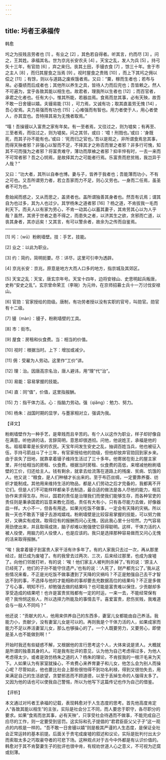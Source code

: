 ```yaml
---
---
---
```

title: 圬者王承福传
---




韩愈

圬之为技贱且劳者也 [1] 。有业之 [2] ，其色若自得者。听其言，约而尽 [3] 。问之，王其姓。承福其名。世为京兆长安农夫 [4] 。天宝之乱，发人为兵 [5] 。持弓矢十三年，有官勋 [6] ，弃之来归。丧其土田，手镘衣食 [7] ，馀三十年。舍于市之主人 [8] ，而归其屋食之当焉 [9] 。视时屋食之贵贱 [10] ，而上下其圬之佣以偿之 [11] ；有馀，则以与道路之废疾饿者焉。又曰：“粟，稼而生者也；若布与帛。必蚕绩而后成者也；其他所以养生之具，皆待人力而后完也；吾皆赖之。然人不可遍为，宜乎各致其能以相生也。故君者，理我所以生者也 [12] ；而百官者，承君之化者也。任有大小，惟其所能，若器皿焉。食焉而怠其事，必有天殃，故吾不敢一日舍镘以嬉。夫镘易能 [13] ，可力焉，又诚有功；取其直虽劳无愧 [14] ，吾心安焉。夫力易强而有功也 [15] ；心难强而有智也。用力者使于人，用心者使人，亦其宜也。吾特择其易为无愧者取焉。”

“嘻！吾操镘以入富贵之家有年矣。有一至者焉，又往过之，则为墟矣；有再至、三至者焉，而往过之，则为墟矣。问之其邻，或曰：‘噫！刑戮也。’或曰：‘身既死，而其子孙不能有也。’或曰：‘死而归之官也。’吾以是观之，非所谓食焉怠其事，而得天殃者邪？非强心以智而不足，不择其才之称否而冒之者邪？非多行可愧，知其不可而强为之者邪？将富贵难守，薄功而厚飨之者邪？抑丰悴有时，一去一来而不可常者邪？吾之心悯焉，是故择其力之可能者行焉。乐富贵而悲贫贱，我岂异于人哉？”

又曰：“功大者，其所以自奉也博。妻与子，皆养于我者也；吾能薄而功小，不有之可也。又吾所谓劳力者，若立吾家而力不足，则心又劳也。一身而二任焉，虽圣者不可为也。”

愈始闻而惑之，又从而思之，盖贤者也。盖所谓独善其身者也。然吾有讥焉；谓其自为也过多，其为人也过少。其学杨朱之道者邪 [16] ？杨之道，不肯拔我一毛而利天下。而夫人以有家为劳心，不肯一动其心以蓄其妻子，其肯劳其心以为人乎哉？虽然，其贤于世者之患不得之，而患失之者，以济其生之欲，贪邪而亡道，以丧其身者，其亦远矣！又其言，有可以警余者，故余为之传而自鉴焉。



* * *



[1] 圬：（wū）粉刷墙壁。技：手艺，技能。

[2] 业之：以此为职业。

[3] 约：简约，简明扼要。尽：详尽，这里可引申为透辟。

[4] 京兆长安：京兆，原意是地方大而人口多的地方，指京城及其郊区。

[5] 天宝之乱：天宝，唐玄宗年号。天宝十四年，边将安禄山、史思明起兵叛唐，史称“安史之乱”。玄宗曾命荣王（李琬）为元帅，在京师招募士兵十一万讨伐安禄山。

[6] 官勋：官家授给的勋级。唐制，有功劳者授以没有实职的官号，叫勋官。勋官有十二级。

[7] 镘（màn）：镘子，粉刷墙壁的工具。

[8] 市：街市。

[9] 屋食：房租和伙食费。当：相当的价值。

[10] 视时：根据当时。上下：增加或减少。

[11] 佣：受雇为人劳动。这里作“工价”讲。

[12] 理：治。因唐高宗名治，唐人避讳，用“理”代“治”。

[13] 易能：容易掌握的技能。

[14] 直：同“值”，价值，这里指报酬。

[15] 力：指干体力活。心：指脑力劳动。强（qiǎng）：勉力、努力。

[16] 杨朱：战国时期的显学，与墨家相对立，强调为我。

【译文】

粉刷墙壁作为一种手艺，是卑贱而且辛苦的。有个人以这作为职业，样子却好像自在满意。听他讲的话，言辞简明，意思却很透彻。问他，他说姓王，承福是他的名。祖祖辈辈是长安的农民。天宝年间发生安史之乱，抽调百姓当兵，他也被征入伍，手持弓箭战斗了十三年，有官家授给他的勋级，但他却放弃官勋回到家乡来。由于丧失了田地，就靠拿着镘子维持生活过了三十多年。他寄居在街上的屋主家里，并付给相当的房租、伙食费。根据当时房租、伙食费的高低，来增减他粉刷墙壁的工价，归还给主人。钱有剩余，就拿去给流落在道路上的残废、贫病、饥饿的人。他又说：“粮食，是人们种植才长出来的。至于布匹丝绸，一定要靠养蚕、纺织才能制成。其他用来维持生活的物品，都是人们劳动之后才完备的，我都离不开它们。但是人们不可能样样都亲手去制造，最合适的做法是各人尽他的能力，相互协作来求得生存。所以，国君的责任是治理我们而使我们能够生存，而各种官吏的责任则是秉承国君的旨意来教化百姓。责任有大有小，只有各尽能力去做，好像器皿一样。大小不一，但各有用途。如果光吃饭不做事，一定会有天降的灾祸。所以我一天也不敢丢下镘子去游戏嬉戏。粉刷墙壁是比较容易掌握的技能，可以努力做好，又确实有成效。取得应有的报酬而问心无愧，因此我心里十分坦然。力气容易用劲使出来，并且取得成效，脑子却难以勉强使它获得聪明。这样，干体力活的人被人役使，用脑力的人役使人，也是应该的。我只是选择那种容易做而又问心无愧的活来取得报酬。”

“唉！我拿着镘子到富贵人家干活有许多年了。有的人家我只去过一次，再从那里经过，就已成为废墟了。有的我曾去过两次、三次，后来经过那里，也成为废墟了。向他们邻居打听，有的说：‘唉！他们家主人被判刑杀掉了。’有的说：‘原主人已经死了，他们的子孙不能守住遗产。’也有的说：‘人死了，财产都充公了。’我从这些情况来看，不正是光吃饭不做事遭到了天降的灾祸吗？不正是勉强自己去干才智达不到的事，不选择与他的才能相称的事却要去充数据高位的结果吗？不正是多做了亏心事，明知不行，却勉强去做的结果吗？也可能是富贵难以保住，少贡献却多享受造成的结果吧！也许是富贵贫贱都有一定的时运，一来一去，不能经常保有吧？我怜悯这些人，所以选择力所能及的事情去干。喜爱富贵，悲伤贫贱，我难道会与一般人不同吗？”

他还说：“贡献大的人，他用来供养自己的东西多，妻室儿女都能由自己养活。我能力小，贡献少，没有妻室儿女是可以的。再则我是个干体力活的人，如果成家而能力不足以养活妻室儿女，那么也够操心的了。一个人既要劳力，又要劳心，即使是圣人也不能做到啊！”

开始时我还有些疑惑不解，又根据他的言行思考这个人，大体来说是贤人。大概就是所谓的独善其身的人。可是我有批评的意见，认为他为自己考虑得过多，为他人考虑得太少。或者是效仿杨朱之道的人？杨朱的理论，不肯拔我的一根汗毛来为天下。人如果认为有家室就操心，不肯费心来养育妻子和儿女，他怎么会为别人而操心呢？尽管如此，他也要比社会上那些很怕得不到功名利禄，得到又很怕失去，用来满足自己的生活欲望，贪婪邪恶而不顾道德，以至于丢掉生命的人强得太多了。又因为他的话也可以使我自己警惕，所以为他写下这篇传记也作为自己的借鉴。

【评析】

本文通过对圬者王承福的记载，表现韩愈对于人生态度的思考。首先他高度肯定人“各致其能以相生”的主张，实际是社会分工不同，而人要忠于职守，各尽职分的要求。如果“食焉而怠其事，必有天殃”，只享受社会待遇而不做事，不能完成自己应尽的工作，则一定要受到惩罚。这实际和孔子提倡的“君君臣臣父父子子”这一观点的内核是一样的。“吾不敢一日舍镘以嬉”则是极其严谨的人生态度，是保证全社会正常运转的基本前提。后面关于贵宅成废墟的叙述和议论，实际是批判付出太少而索取太多之巧取豪夺者的可悲下场。这种观点对于古今中外都是有认识价值的。韩愈对于其不肯娶妻生子的批评也很中肯，有规劝世道人心之意义，不可视为迂腐或刻薄。